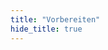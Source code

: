 ```yaml
---
title: "Vorbereiten"
hide_title: true
---
```



<PhaseHero
  title="Vorbereiten"
  surtitle="Phase 1"
  quote="Es ist nicht wichtig, woher du kommst, sondern wohin du gehst."
  quoteAuthor="Ella Fitzgerald"
  imageUrl="/img/01_hero.svg"
  className="mt-8 pb-20"
/>
